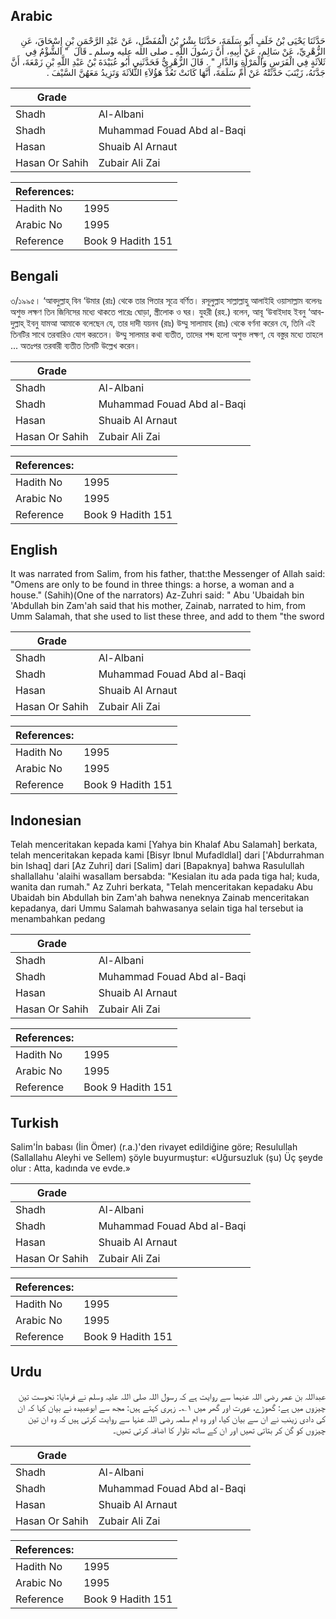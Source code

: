 ## Arabic


<div dir="rtl" lang="ar" style={{fontSize:'larger',backgroundColor:'#f8f9fa',padding:20}}>
حَدَّثَنَا يَحْيَى بْنُ خَلَفٍ أَبُو سَلَمَةَ، حَدَّثَنَا بِشْرُ بْنُ الْمُفَضَّلِ، عَنْ عَبْدِ الرَّحْمَنِ بْنِ إِسْحَاقَ، عَنِ الزُّهْرِيِّ، عَنْ سَالِمٍ، عَنْ أَبِيهِ، أَنَّ رَسُولَ اللَّهِ ـ صلى الله عليه وسلم ـ قَالَ ‏ "‏ الشُّؤْمُ فِي ثَلاَثَةٍ فِي الْفَرَسِ وَالْمَرْأَةِ وَالدَّارِ ‏"‏ ‏.‏ قَالَ الزُّهْرِيُّ فَحَدَّثَنِي أَبُو عُبَيْدَةَ بْنُ عَبْدِ اللَّهِ بْنِ زَمْعَةَ، أَنَّ جَدَّتَهُ، زَيْنَبَ حَدَّثَتْهُ عَنْ أُمِّ سَلَمَةَ، أَنَّهَا كَانَتْ تَعُدُّ هَؤُلاَءِ الثَّلاَثَةَ وَتَزِيدُ مَعَهُنَّ السَّيْفَ ‏.‏
</div>
<div style={{backgroundColor:'#f8f9fa',padding:20, marginBottom: 10}}><table> <thead> <tr> <th>Grade</th> <th></th> </tr> </thead> <tbody> <tr><td>Shadh</td><td>Al-Albani</td></tr><tr><td>Shadh</td><td>Muhammad Fouad Abd al-Baqi</td></tr><tr><td>Hasan</td><td>Shuaib Al Arnaut</td></tr><tr><td>Hasan Or Sahih</td><td>Zubair Ali Zai</td></tr></tbody></table><table> <thead> <tr> <th>References:</th> <th></th> </tr> </thead> <tbody><tr><td>Hadith No</td><td>1995</td></tr><tr><td>Arabic No</td><td>1995</td></tr><tr><td>Reference</td><td>Book 9 Hadith 151</td></tr></tbody></table></div>

## Bengali


<div dir="ltr" lang="bn" style={{fontSize:'larger',backgroundColor:'#f8f9fa',padding:20}}>
৩/১৯৯৫। ‘আবদুল্লাহ্ বিন ‘উমার (রাঃ) থেকে তার পিতার সূত্রে বর্ণিত। রসূলুল্লাহ সাল্লাল্লাহু আলাইহি ওয়াসাল্লাম বলেনঃ অশুভ লক্ষণ তিন জিনিসের মধ্যে থাকতে পারেঃ ঘোড়া, স্ত্রীলোক ও ঘর। যুহরী (রহ.) বলেন, আবূ ‘উবাইদাহ ইবনু ‘আবদুল্লাহ্ ইবনু যামআ আমাকে বলেছেন যে, তার দাদী যয়নব (রাঃ) উম্মু সালামাহ (রাঃ) থেকে বর্ণনা করেন যে, তিনি এই তিনটির সাথে তরবারিও যোগ করতেন। উম্মু সালমার কথা ব্যতীত, তাদের শব্দ হলো অশুভ লক্ষণ, যে বস্তুর মধ্যে তাহলে ... অতঃপর তরবারী ব্যতীত তিনটি উল্লেখ করেন।
</div>
<div style={{backgroundColor:'#f8f9fa',padding:20, marginBottom: 10}}><table> <thead> <tr> <th>Grade</th> <th></th> </tr> </thead> <tbody> <tr><td>Shadh</td><td>Al-Albani</td></tr><tr><td>Shadh</td><td>Muhammad Fouad Abd al-Baqi</td></tr><tr><td>Hasan</td><td>Shuaib Al Arnaut</td></tr><tr><td>Hasan Or Sahih</td><td>Zubair Ali Zai</td></tr></tbody></table><table> <thead> <tr> <th>References:</th> <th></th> </tr> </thead> <tbody><tr><td>Hadith No</td><td>1995</td></tr><tr><td>Arabic No</td><td>1995</td></tr><tr><td>Reference</td><td>Book 9 Hadith 151</td></tr></tbody></table></div>

## English


<div dir="ltr" lang="en" style={{fontSize:'larger',backgroundColor:'#f8f9fa',padding:20}}>
It was narrated from Salim, from his father, that:the Messenger of Allah said: "Omens are only to be found in three things: a horse, a woman and a house." (Sahih)(One of the narrators) Az-Zuhri said: " Abu 'Ubaidah bin 'Abdullah bin Zam'ah said that his mother, Zainab, narrated to him, from Umm Salamah, that she used to list these three, and add to them "the sword
</div>
<div style={{backgroundColor:'#f8f9fa',padding:20, marginBottom: 10}}><table> <thead> <tr> <th>Grade</th> <th></th> </tr> </thead> <tbody> <tr><td>Shadh</td><td>Al-Albani</td></tr><tr><td>Shadh</td><td>Muhammad Fouad Abd al-Baqi</td></tr><tr><td>Hasan</td><td>Shuaib Al Arnaut</td></tr><tr><td>Hasan Or Sahih</td><td>Zubair Ali Zai</td></tr></tbody></table><table> <thead> <tr> <th>References:</th> <th></th> </tr> </thead> <tbody><tr><td>Hadith No</td><td>1995</td></tr><tr><td>Arabic No</td><td>1995</td></tr><tr><td>Reference</td><td>Book 9 Hadith 151</td></tr></tbody></table></div>

## Indonesian


<div dir="ltr" lang="id" style={{fontSize:'larger',backgroundColor:'#f8f9fa',padding:20}}>
Telah menceritakan kepada kami [Yahya bin Khalaf Abu Salamah] berkata, telah menceritakan kepada kami [Bisyr Ibnul Mufadldlal] dari ['Abdurrahman bin Ishaq] dari [Az Zuhri] dari [Salim] dari [Bapaknya] bahwa Rasulullah shallallahu 'alaihi wasallam bersabda: "Kesialan itu ada pada tiga hal; kuda, wanita dan rumah." Az Zuhri berkata, "Telah menceritakan kepadaku Abu Ubaidah bin Abdullah bin Zam'ah bahwa neneknya Zainab menceritakan kepadanya, dari Ummu Salamah bahwasanya selain tiga hal tersebut ia menambahkan pedang
</div>
<div style={{backgroundColor:'#f8f9fa',padding:20, marginBottom: 10}}><table> <thead> <tr> <th>Grade</th> <th></th> </tr> </thead> <tbody> <tr><td>Shadh</td><td>Al-Albani</td></tr><tr><td>Shadh</td><td>Muhammad Fouad Abd al-Baqi</td></tr><tr><td>Hasan</td><td>Shuaib Al Arnaut</td></tr><tr><td>Hasan Or Sahih</td><td>Zubair Ali Zai</td></tr></tbody></table><table> <thead> <tr> <th>References:</th> <th></th> </tr> </thead> <tbody><tr><td>Hadith No</td><td>1995</td></tr><tr><td>Arabic No</td><td>1995</td></tr><tr><td>Reference</td><td>Book 9 Hadith 151</td></tr></tbody></table></div>

## Turkish


<div dir="ltr" lang="tr" style={{fontSize:'larger',backgroundColor:'#f8f9fa',padding:20}}>
Salim'İn babası (İin Ömer) (r.a.)'den rivayet edildiğine göre; Resulullah (Sallallahu Aleyhi ve Sellem) şöyle buyurmuştur: «Uğursuzluk (şu) Üç şeyde olur : Atta, kadında ve evde.»
</div>
<div style={{backgroundColor:'#f8f9fa',padding:20, marginBottom: 10}}><table> <thead> <tr> <th>Grade</th> <th></th> </tr> </thead> <tbody> <tr><td>Shadh</td><td>Al-Albani</td></tr><tr><td>Shadh</td><td>Muhammad Fouad Abd al-Baqi</td></tr><tr><td>Hasan</td><td>Shuaib Al Arnaut</td></tr><tr><td>Hasan Or Sahih</td><td>Zubair Ali Zai</td></tr></tbody></table><table> <thead> <tr> <th>References:</th> <th></th> </tr> </thead> <tbody><tr><td>Hadith No</td><td>1995</td></tr><tr><td>Arabic No</td><td>1995</td></tr><tr><td>Reference</td><td>Book 9 Hadith 151</td></tr></tbody></table></div>

## Urdu


<div dir="rtl" lang="ur" style={{fontSize:'larger',backgroundColor:'#f8f9fa',padding:20}}>
عبداللہ بن عمر رضی اللہ عنہما سے روایت ہے کہ رسول اللہ صلی اللہ علیہ وسلم نے فرمایا: نحوست تین چیزوں میں ہے: گھوڑے، عورت اور گھر میں ۱؎۔ زہری کہتے ہیں: مجھ سے ابوعبیدہ نے بیان کیا کہ ان کی دادی زینب نے ان سے بیان کیا، اور وہ ام سلمہ رضی اللہ عنہا سے روایت کرتی ہیں کہ وہ ان تین چیزوں کو گن کر بتاتی تھیں اور ان کے ساتھ تلوار کا اضافہ کرتی تھیں۔
</div>
<div style={{backgroundColor:'#f8f9fa',padding:20, marginBottom: 10}}><table> <thead> <tr> <th>Grade</th> <th></th> </tr> </thead> <tbody> <tr><td>Shadh</td><td>Al-Albani</td></tr><tr><td>Shadh</td><td>Muhammad Fouad Abd al-Baqi</td></tr><tr><td>Hasan</td><td>Shuaib Al Arnaut</td></tr><tr><td>Hasan Or Sahih</td><td>Zubair Ali Zai</td></tr></tbody></table><table> <thead> <tr> <th>References:</th> <th></th> </tr> </thead> <tbody><tr><td>Hadith No</td><td>1995</td></tr><tr><td>Arabic No</td><td>1995</td></tr><tr><td>Reference</td><td>Book 9 Hadith 151</td></tr></tbody></table></div>